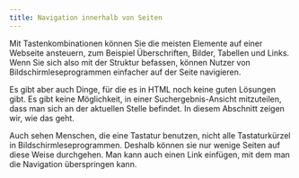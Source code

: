 ```yaml
---
title: Navigation innerhalb von Seiten
---
```


Mit Tastenkombinationen können Sie die meisten Elemente auf einer Webseite ansteuern, zum Beispiel Überschriften, Bilder, 
Tabellen und Links. Wenn Sie sich also mit der Struktur befassen, können Nutzer von Bildschirmleseprogrammen einfacher auf 
der Seite navigieren.

Es gibt aber auch Dinge, für die es in HTML noch keine guten Lösungen gibt. Es gibt keine Möglichkeit, in einer 
Suchergebnis-Ansicht mitzuteilen, dass man sich an der aktuellen Stelle befindet. In diesem Abschnitt zeigen wir, wie das geht.

Auch sehen Menschen, die eine Tastatur benutzen, nicht alle Tastaturkürzel in Bildschirmleseprogrammen. Deshalb können sie 
nur wenige Seiten auf diese Weise durchgehen. Man kann auch einen Link einfügen, mit dem man die Navigation überspringen kann.